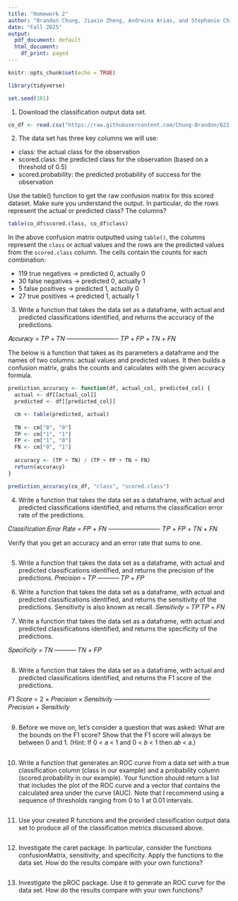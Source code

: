 ```yaml
---
title: "Homework 2"
author: "Brandon Chung, Jiaxin Zheng, Andreina Arias, and Stephanie Chiang"
date: "Fall 2025"
output:
  pdf_document: default
  html_document:
    df_print: paged
---
```


```r
knitr::opts_chunk$set(echo = TRUE)

library(tidyverse)

set.seed(101)
```


1. Download the classification output data set.

```r
co_df <- read.csv("https://raw.githubusercontent.com/Chung-Brandon/621-Data-Mining/refs/heads/main/classification-output-data.csv")
```


2. The data set has three key columns we will use:
- class: the actual class for the observation
- scored.class: the predicted class for the observation (based on a threshold of 0.5)
- scored.probability: the predicted probability of success for the observation

Use the table() function to get the raw confusion matrix for this scored dataset. Make sure you understand the output. In particular, do the rows represent the actual or predicted class? The columns?

```r
table(co_df$scored.class, co_df$class)
```

In the above confusion matrix outputted using `table()`, the columns represent the `class` or actual values and the rows are the predicted values from the `scored.class` column. The cells contain the counts for each combination:

- 119 true negatives → predicted 0, actually 0
- 30 false negatives → predicted 0, actually 1
- 5 false positives → predicted 1, actually 0
- 27 true positives → predicted 1, actually 1


3. Write a function that takes the data set as a dataframe, with actual and predicted classifications identified, and returns the accuracy of the predictions.

𝐴𝑐𝑐𝑢𝑟𝑎𝑐𝑦 =
𝑇𝑃 + 𝑇𝑁
-------------------------
𝑇𝑃 + 𝐹𝑃 + 𝑇𝑁 + 𝐹𝑁

The below is a function that takes as its parameters a dataframe and the names of two columns: actual values and predicted values. It then builds a confusion matrix, grabs the counts and calculates with the given accuracy formula.

```r
prediction_accuracy <- function(df, actual_col, predicted_col) {
  actual <- df[[actual_col]]
  predicted <- df[[predicted_col]]

  cm <- table(predicted, actual)
  
  TN <- cm["0", "0"]
  TP <- cm["1", "1"]
  FP <- cm["1", "0"]
  FN <- cm["0", "1"]
  
  accuracy <- (TP + TN) / (TP + FP + TN + FN)
  return(accuracy)
}

prediction_accuracy(co_df, "class", "scored.class")
```

4. Write a function that takes the data set as a dataframe, with actual and predicted classifications identified,
and returns the classification error rate of the predictions.

𝐶𝑙𝑎𝑠𝑠𝑖𝑓𝑖𝑐𝑎𝑡𝑖𝑜𝑛 𝐸𝑟𝑟𝑜𝑟 𝑅𝑎𝑡𝑒 =
𝐹𝑃 + 𝐹𝑁
-------------------------
𝑇𝑃 + 𝐹𝑃 + 𝑇𝑁 + 𝐹𝑁

Verify that you get an accuracy and an error rate that sums to one.

```r


```

5. Write a function that takes the data set as a dataframe, with actual and predicted classifications identified,
and returns the precision of the predictions.
𝑃𝑟𝑒𝑐𝑖𝑠𝑖𝑜𝑛 =
𝑇𝑃
-----------
𝑇𝑃 + 𝐹𝑃

6. Write a function that takes the data set as a dataframe, with actual and predicted classifications identified,
and returns the sensitivity of the predictions. Sensitivity is also known as recall.
𝑆𝑒𝑛𝑠𝑖𝑡𝑖𝑣𝑖𝑡𝑦 =
𝑇𝑃
𝑇𝑃 + 𝐹𝑁

7. Write a function that takes the data set as a dataframe, with actual and predicted classifications identified,
and returns the specificity of the predictions.

𝑆𝑝𝑒𝑐𝑖𝑓𝑖𝑐𝑖𝑡𝑦 =
𝑇𝑁
-----------
𝑇𝑁 + 𝐹𝑃

```r


```

8. Write a function that takes the data set as a dataframe, with actual and predicted classifications identified,
and returns the F1 score of the predictions.

𝐹1 𝑆𝑐𝑜𝑟𝑒 =
2 × 𝑃𝑟𝑒𝑐𝑖𝑠𝑖𝑜𝑛 × 𝑆𝑒𝑛𝑠𝑖𝑡𝑖𝑣𝑖𝑡𝑦
-----------------------------------------------
𝑃𝑟𝑒𝑐𝑖𝑠𝑖𝑜𝑛 + 𝑆𝑒𝑛𝑠𝑖𝑡𝑖𝑣𝑖𝑡𝑦

```r


```

9. Before we move on, let’s consider a question that was asked: What are the bounds on the F1 score? Show
that the F1 score will always be between 0 and 1. (Hint: If 0 < 𝑎 < 1 and 0 < 𝑏 < 1 then 𝑎𝑏 < 𝑎.)

```r


```

10. Write a function that generates an ROC curve from a data set with a true classification column (class in our
example) and a probability column (scored.probability in our example). Your function should return a list
that includes the plot of the ROC curve and a vector that contains the calculated area under the curve
(AUC). Note that I recommend using a sequence of thresholds ranging from 0 to 1 at 0.01 intervals.

```r


```

11. Use your created R functions and the provided classification output data set to produce all of the
classification metrics discussed above.

```r


```

12. Investigate the caret package. In particular, consider the functions confusionMatrix, sensitivity, and
specificity. Apply the functions to the data set. How do the results compare with your own functions?

```r


```

13. Investigate the pROC package. Use it to generate an ROC curve for the data set. How do the results
compare with your own functions?

```r


```

